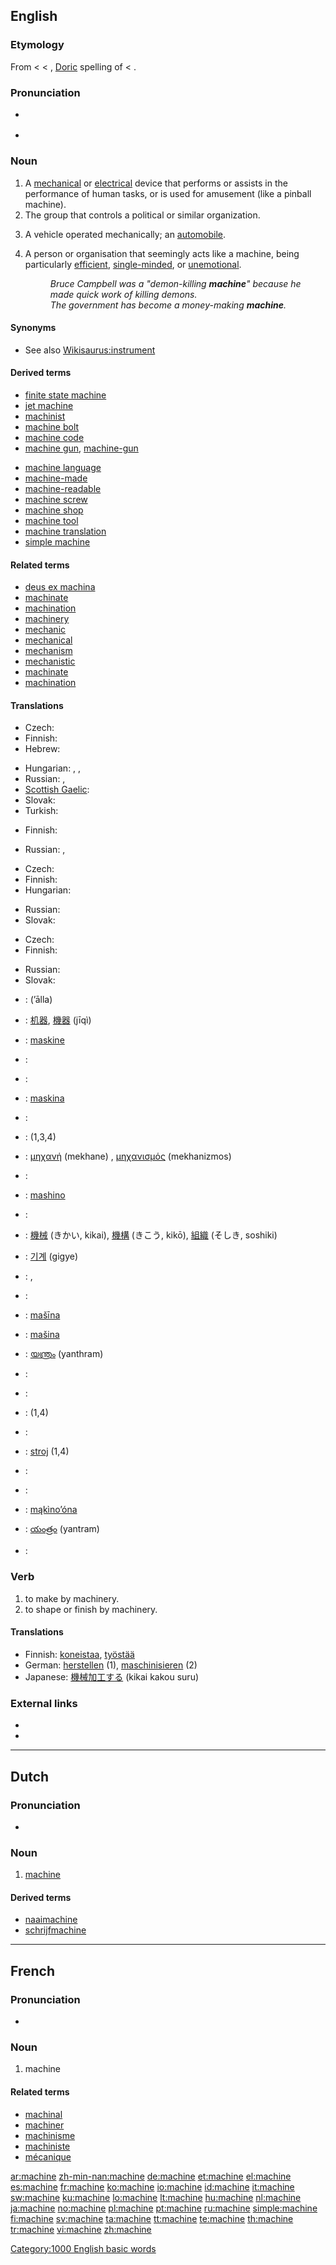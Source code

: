 ==English==
{{wikipedia}}

===Etymology===
From {{etyl|frm|en}} {{term|machine|lang=frm}} < {{etyl|la|en}} {{term|machina|lang=la||a machine, engine, contrivance, device, stratagem, trick}} < {{etyl|grc|en}} {{term|μαχανά|tr=makhana|lang=grc|sc=polytonic}}, [[w:Doric Greek|Doric]] spelling of {{term|μηχανή|tr=mēkhanē|lang=grc|sc=polytonic||a machine, engine, contrivance, device}} < {{term|μῆχος|tr=mēkhos|sc=polytonic||means}}.

===Pronunciation===
* {{a|US}} {{IPA|/məˈʃiːn/}} {{SAMPA|/m@"Si:n/}}
* {{audio|en-us-machine.ogg|Audio (US)}}

===Noun===
{{en-noun}}

# A [[mechanical]] or [[electrical]] device that performs or assists in the performance of human tasks, or is used for amusement (like a pinball machine).
# The group that controls a political or similar organization.
# {{archaic}} A vehicle operated mechanically; an [[automobile]].
# {{figurative}} A person or organisation that seemingly acts like a machine, being particularly [[efficient]], [[single-minded]], or [[unemotional]].
#: ''Bruce Campbell was a "demon-killing '''machine'''" because he made quick work of killing demons.''
#: ''The government has become a money-making '''machine'''.''

====Synonyms====
* See also [[Wikisaurus:instrument]]

====Derived terms====
{{rel-top|Derived terms}}
* [[finite state machine]]
* [[jet machine]]
* [[machinist]] <!-- Really from noun? -->
* [[machine bolt]]
* [[machine code]]
* [[machine gun]], [[machine-gun]]
{{rel-mid}}
* [[machine language]]
* [[machine-made]]
* [[machine-readable]]
* [[machine screw]]
* [[machine shop]]
* [[machine tool]]
* [[machine translation]]
* [[simple machine]]
{{rel-bottom}}

====Related terms====
* [[deus ex machina]]
* [[machinate]]
* [[machination]]
* [[machinery]]
* [[mechanic]]
* [[mechanical]]
* [[mechanism]]
* [[mechanistic]]
* [[machinate]]
* [[machination]]

====Translations====
{{trans-top|mechanical or electrical device}}
* Czech: {{t+|cs|stroj|m}}
* Finnish: {{t+|fi|kone}}
* Hebrew: {{t-|he|מכונה|f|tr=m'khoná|sc=Hebr}}
{{trans-mid}}
* Hungarian: {{t+|hu|gép}}, {{t+|hu|szerkezet}}, {{t-|hu|masina}}
* Russian: {{t+|ru|машина|f|tr=mašína|sc=Cyrl}}, {{t|ru|механизм|m|tr=m'exanízm|sc=Cyrl}}
* [[Scottish Gaelic]]: {{t-|gd|inneal|m|xs=Scottish Gaelic}}
* Slovak: {{t+|sk|stroj|m}}
* Turkish: {{t|tr|makine}}
{{trans-bottom}}

{{trans-top|group that controls an organization}}
* Finnish: {{t-|fi|koneisto}}
{{trans-mid}}
* Russian: {{t+|ru|машина|f|tr=mašína|sc=Cyrl}}, {{t+|ru|аппарат|m|tr=apparát|sc=Cyrl}}
{{trans-bottom}}

{{trans-top|archaic: vehicle, automobile}}
* Czech: {{t-|cs|mašina|f}}
* Finnish: {{t+|fi|automobiili}}
* Hungarian: {{t-|hu|masina}}
{{trans-mid}}
* Russian: {{t+|ru|машина|f|tr=mašína|sc=Cyrl}}
* Slovak: {{t-|sk|mašina|f}}
{{trans-bottom}}

{{trans-top|a person who is very proficient}}
* Czech: {{t+|cs|stroj|m}}
* Finnish: {{t+|fi|kone}}
{{trans-mid}}
* Russian: {{t+|ru|машина|f|tr=mašína|sc=Cyrl}}
* Slovak: {{t+|sk|stroj|m}}
{{trans-bottom}}

{{checktrans-top|machine}}
* {{ttbc|Arabic}}: {{Arab|[[آلة]]}} (’ālla) {{f}}
* {{ttbc|Chinese}}: [[机器]], [[機器]] (jīqì)
* {{ttbc|Danish}}: [[maskine]] {{c}}
* {{ttbc|Dutch}}: {{t+|nl|machine|f}}
* {{ttbc|Esperanto}}: {{t-|eo|maŝino|xs=Esperanto}}
* {{ttbc|Faroese}}: [[maskina]] {{f}}
* {{ttbc|French}}: {{t+|fr|machine|f}}
* {{ttbc|German}}: {{t+|de|Maschine|f}} (1,3,4)
* {{ttbc|Greek}}: [[μηχανή]] (mekhane) {{f}}, [[μηχανισμός]] (mekhanizmos) {{m}}
* {{ttbc|Icelandic}}: {{t+|is|vél}}
* {{ttbc|Ido}}: [[mashino]]
* {{ttbc|Italian}}: {{t+|it|macchina|f}}
* {{ttbc|Japanese}}: [[機械]] (きかい, kikai), [[機構]] (きこう, kikō), [[組織]] (そしき, soshiki)
{{checktrans-mid}}
* {{ttbc|Korean}}: [[기계]] (gigye)
* {{ttbc|Kurdish}}: {{t|ku|makîne}} {{f}}, {{ku-Arab|[[مه‌کینه‌]]}}
* {{ttbc|Latin}}: {{t-|la|machina|f}}
* {{ttbc|Latvian}}: [[mašīna]] {{f}}
* {{ttbc|Lower Sorbian}}: [[mašina]] {{f}}
* {{ttbc|Malayalam}}: [[യന്ത്രം]] (yanthram)
* {{ttbc|Norwegian}}: {{t+|no|maskin|m}}
* {{ttbc|Polish}}: {{t+|pl|maszyna|f}}
* {{ttbc|Portuguese}}: {{t+|pt|máquina|f}} (1,4)
* {{ttbc|Serbian}}: {{t-|sr|stroj|m}}
* {{ttbc|Slovene}}: [[stroj]] {{m}} (1,4)
* {{ttbc|Spanish}}: {{t+|es|máquina|f}}
* {{ttbc|Swedish}}: {{t+|sv|maskin|c}}
* {{ttbc|Taos}}: [[mąkìno’óna]]
* {{ttbc|Telugu}}:  [[యంత్రం]] (yantram)
* {{ttbc|Yiddish}}: {{t-|yi|מאַשין|f|tr=mashin|sc=Hebr|xs=Yiddish}}
{{checktrans-bottom}}

===Verb===
{{en-verb|[[machines]]|[[machining]]|[[machined]]}}

# to make by machinery.
# to shape or finish by machinery.

====Translations====
* Finnish: [[koneistaa]], [[työstää]]
* German: [[herstellen]] (1), [[maschinisieren]] (2)
* Japanese: [[機械加工]]する (kikai kakou suru)

===External links===
* {{R:Webster 1913}}
* {{R:Century 1911}}

[[Category:1000 English basic words]]

----

==Dutch==
{{wikipedia|lang=nl}}

===Pronunciation===
* {{audio|Nl-machine.ogg|Audio}}

===Noun===
{{nl-noun|g=f|pl=machines|dim1=machientje|dim2=machinetje}}

# [[#English|machine]]

====Derived terms====
* [[naaimachine]]
* [[schrijfmachine]]

----

==French==

===Pronunciation===
* {{audio|Fr-machine.ogg|audio}}

===Noun===
{{fr-noun|f}}

# machine

====Related terms====
* [[machinal]]
* [[machiner]]
* [[machinisme]]
* [[machiniste]]
* [[mécanique]]

[[ar:machine]]
[[zh-min-nan:machine]]
[[de:machine]]
[[et:machine]]
[[el:machine]]
[[es:machine]]
[[fr:machine]]
[[ko:machine]]
[[io:machine]]
[[id:machine]]
[[it:machine]]
[[sw:machine]]
[[ku:machine]]
[[lo:machine]]
[[lt:machine]]
[[hu:machine]]
[[nl:machine]]
[[ja:machine]]
[[no:machine]]
[[pl:machine]]
[[pt:machine]]
[[ru:machine]]
[[simple:machine]]
[[fi:machine]]
[[sv:machine]]
[[ta:machine]]
[[tt:machine]]
[[te:machine]]
[[th:machine]]
[[tr:machine]]
[[vi:machine]]
[[zh:machine]]